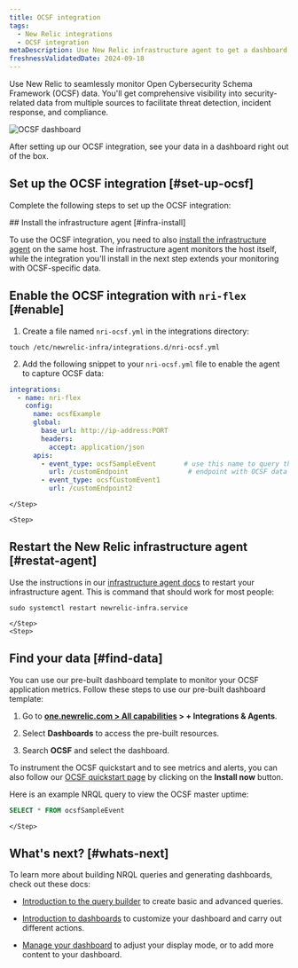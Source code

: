 ```yaml
---
title: OCSF integration
tags:
  - New Relic integrations
  - OCSF integration
metaDescription: Use New Relic infrastructure agent to get a dashboard with metrics from your OCSF format data.
freshnessValidatedDate: 2024-09-18
---
```



Use New Relic to seamlessly monitor Open Cybersecurity Schema Framework (OCSF) data. You'll get comprehensive visibility into security-related data from multiple sources to facilitate threat detection, incident response, and compliance.

<img
  title="OCSF dashboard"
  alt="OCSF dashboard"
  src="/images/infrastructure_screenshot-full_ocsf-dashboard.webp"
/>

<figcaption>
After setting up our OCSF integration, see your data in a dashboard right out of the box.
</figcaption>


## Set up the OCSF integration [#set-up-ocsf]

Complete the following steps to set up the OCSF integration:

<Steps>
    <Step>
## Install the infrastructure agent [#infra-install]

To use the OCSF integration, you need to also [install the infrastructure agent](/docs/infrastructure/install-infrastructure-agent/get-started/install-infrastructure-agent-new-relic/) on the same host. The infrastructure agent monitors the host itself, while the integration you'll install in the next step extends your monitoring with OCSF-specific data.
    </Step>
    <Step>

## Enable the OCSF integration with `nri-flex` [#enable]

1. Create a file named `nri-ocsf.yml` in the integrations directory:

  ```shell
  touch /etc/newrelic-infra/integrations.d/nri-ocsf.yml
  ```

2. Add the following snippet to your `nri-ocsf.yml` file to enable the agent to capture OCSF data:

  ```yml
  integrations:
    - name: nri-flex
      config:
        name: ocsfExample
        global:
          base_url: http://ip-address:PORT
          headers:
            accept: application/json
        apis:
          - event_type: ocsfSampleEvent       # use this name to query the data
            url: /customEndpoint               # endpoint with OCSF data
          - event_type: ocsfCustomEvent1      
            url: /customEndpoint2
  ```
    </Step>

    <Step>

## Restart the New Relic infrastructure agent [#restat-agent]

Use the instructions in our [infrastructure agent docs](/docs/infrastructure/install-infrastructure-agent/manage-your-agent/start-stop-restart-infrastructure-agent/) to restart your infrastructure agent. This is command that should work for most people:

  ```shell
  sudo systemctl restart newrelic-infra.service
  ```

    </Step>
    <Step>

## Find your data [#find-data]

You can use our pre-built dashboard template to monitor your OCSF application metrics. Follow these steps to use our pre-built dashboard template:

1. Go to <DNT>**[one.newrelic.com > All capabilities](https://one.newrelic.com/all-capabilities) > + Integrations & Agents**</DNT>.

2. Select <DNT>**Dashboards**</DNT> to access the pre-built resources. 

3. Search <DNT>**OCSF**</DNT> and select the dashboard.

To instrument the OCSF quickstart and to see metrics and alerts, you can also follow our [OCSF quickstart page](https://newrelic.com/instant-observability/ocsf) by clicking on the <DNT>**Install now**</DNT> button.

Here is an example NRQL query to view the OCSF master uptime:

```sql
SELECT * FROM ocsfSampleEvent
``` 
    </Step>
</Steps>

## What's next? [#whats-next]

To learn more about building NRQL queries and generating dashboards, check out these docs:

* [Introduction to the query builder](/docs/query-your-data/explore-query-data/query-builder/introduction-query-builder) to create basic and advanced queries.

* [Introduction to dashboards](/docs/query-your-data/explore-query-data/dashboards/introduction-dashboards) to customize your dashboard and carry out different actions.

* [Manage your dashboard](/docs/query-your-data/explore-query-data/dashboards/manage-your-dashboard) to adjust your <InlinePopover type="dashboards"/> display mode, or to add more content to your dashboard.
